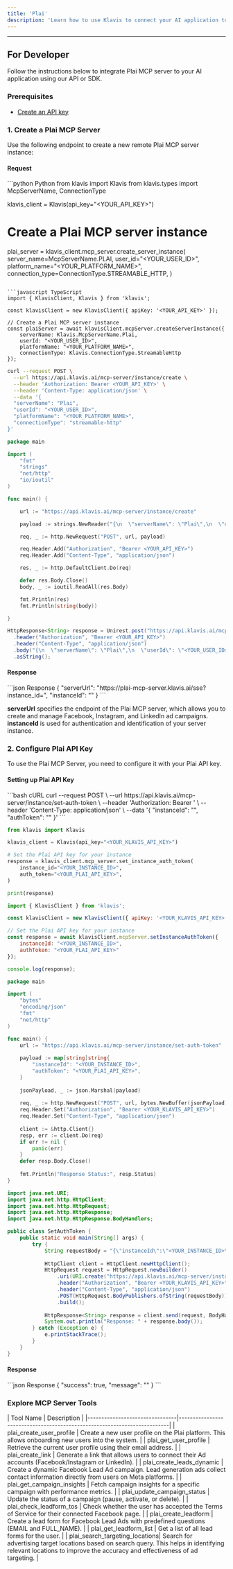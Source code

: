 ```yaml
---
title: 'Plai'
description: 'Learn how to use Klavis to connect your AI application to Plai MCP Server'
---
```



<NoCodeSnippet />

---

## For Developer

Follow the instructions below to integrate Plai MCP server to your AI application using our API or SDK.

### Prerequisites

- [Create an API key](https://www.klavis.ai/home/api-keys)

### 1. Create a Plai MCP Server

Use the following endpoint to create a new remote Plai MCP server instance:

#### Request
<CodeGroup>
```python Python
from klavis import Klavis
from klavis.types import McpServerName, ConnectionType

klavis_client = Klavis(api_key="<YOUR_API_KEY>")

# Create a Plai MCP server instance
plai_server = klavis_client.mcp_server.create_server_instance(
    server_name=McpServerName.PLAI,
    user_id="<YOUR_USER_ID>",
    platform_name="<YOUR_PLATFORM_NAME>",
    connection_type=ConnectionType.STREAMABLE_HTTP,
)
```

```javascript TypeScript
import { KlavisClient, Klavis } from 'klavis';

const klavisClient = new KlavisClient({ apiKey: '<YOUR_API_KEY>' });

// Create a Plai MCP server instance
const plaiServer = await klavisClient.mcpServer.createServerInstance({
    serverName: Klavis.McpServerName.Plai,
    userId: "<YOUR_USER_ID>",
    platformName: "<YOUR_PLATFORM_NAME>",
    connectionType: Klavis.ConnectionType.StreamableHttp
});
```

```bash cURL
curl --request POST \
  --url https://api.klavis.ai/mcp-server/instance/create \
  --header 'Authorization: Bearer <YOUR_API_KEY>' \
  --header 'Content-Type: application/json' \
  --data '{
  "serverName": "Plai",
  "userId": "<YOUR_USER_ID>",
  "platformName": "<YOUR_PLATFORM_NAME>",
  "connectionType": "streamable-http"
}'
```

```go Go
package main

import (
	"fmt"
	"strings"
	"net/http"
	"io/ioutil"
)

func main() {

	url := "https://api.klavis.ai/mcp-server/instance/create"

	payload := strings.NewReader("{\n  \"serverName\": \"Plai\",\n  \"userId\": \"<YOUR_USER_ID>\",\n  \"platformName\": \"<YOUR_PLATFORM_NAME>\"\n}")

	req, _ := http.NewRequest("POST", url, payload)

	req.Header.Add("Authorization", "Bearer <YOUR_API_KEY>")
	req.Header.Add("Content-Type", "application/json")

	res, _ := http.DefaultClient.Do(req)

	defer res.Body.Close()
	body, _ := ioutil.ReadAll(res.Body)

	fmt.Println(res)
	fmt.Println(string(body))

}
```

```java Java
HttpResponse<String> response = Unirest.post("https://api.klavis.ai/mcp-server/instance/create")
  .header("Authorization", "Bearer <YOUR_API_KEY>")
  .header("Content-Type", "application/json")
  .body("{\n  \"serverName\": \"Plai\",\n  \"userId\": \"<YOUR_USER_ID>\",\n  \"platformName\": \"<YOUR_PLATFORM_NAME>\"\n}")
  .asString();
```
</CodeGroup>

#### Response
<CodeGroup>
```json Response
{
  "serverUrl": "https://plai-mcp-server.klavis.ai/sse?instance_id=<instance-id>",
  "instanceId": "<instance-id>"
}
```
</CodeGroup>

<Check> **serverUrl** specifies the endpoint of the Plai MCP server, which allows you to create and manage Facebook, Instagram, and LinkedIn ad campaigns.</Check>
<Note> **instanceId** is used for authentication and identification of your server instance.</Note>

### 2. Configure Plai API Key

To use the Plai MCP Server, you need to configure it with your Plai API key.

#### Setting up Plai API Key

<CodeGroup>
```bash cURL
curl --request POST \
  --url https://api.klavis.ai/mcp-server/instance/set-auth-token \
  --header 'Authorization: Bearer <YOUR_KLAVIS_API_KEY>' \
  --header 'Content-Type: application/json' \
  --data '{
  "instanceId": "<YOUR_INSTANCE_ID>",
  "authToken": "<YOUR_PLAI_API_KEY>"
}'
```

```python Python
from klavis import Klavis

klavis_client = Klavis(api_key="<YOUR_KLAVIS_API_KEY>")

# Set the Plai API key for your instance
response = klavis_client.mcp_server.set_instance_auth_token(
    instance_id="<YOUR_INSTANCE_ID>",
    auth_token="<YOUR_PLAI_API_KEY>",
)

print(response)
```

```javascript TypeScript
import { KlavisClient } from 'klavis';

const klavisClient = new KlavisClient({ apiKey: '<YOUR_KLAVIS_API_KEY>' });

// Set the Plai API key for your instance
const response = await klavisClient.mcpServer.setInstanceAuthToken({
    instanceId: "<YOUR_INSTANCE_ID>",
    authToken: "<YOUR_PLAI_API_KEY>"
});

console.log(response);
```
```go Go
package main

import (
	"bytes"
	"encoding/json"
	"fmt"
	"net/http"
)

func main() {
	url := "https://api.klavis.ai/mcp-server/instance/set-auth-token"
	
	payload := map[string]string{
		"instanceId": "<YOUR_INSTANCE_ID>",
		"authToken": "<YOUR_PLAI_API_KEY>",
	}
	
	jsonPayload, _ := json.Marshal(payload)
	
	req, _ := http.NewRequest("POST", url, bytes.NewBuffer(jsonPayload))
	req.Header.Set("Authorization", "Bearer <YOUR_KLAVIS_API_KEY>")
	req.Header.Set("Content-Type", "application/json")
	
	client := &http.Client{}
	resp, err := client.Do(req)
	if err != nil {
		panic(err)
	}
	defer resp.Body.Close()
	
	fmt.Println("Response Status:", resp.Status)
}
```

```java Java
import java.net.URI;
import java.net.http.HttpClient;
import java.net.http.HttpRequest;
import java.net.http.HttpResponse;
import java.net.http.HttpResponse.BodyHandlers;

public class SetAuthToken {
    public static void main(String[] args) {
        try {
            String requestBody = "{\"instanceId\":\"<YOUR_INSTANCE_ID>\",\"authToken\":\"<YOUR_PLAI_API_KEY>\"}";
            
            HttpClient client = HttpClient.newHttpClient();
            HttpRequest request = HttpRequest.newBuilder()
                .uri(URI.create("https://api.klavis.ai/mcp-server/instance/set-auth-token"))
                .header("Authorization", "Bearer <YOUR_KLAVIS_API_KEY>")
                .header("Content-Type", "application/json")
                .POST(HttpRequest.BodyPublishers.ofString(requestBody))
                .build();
                
            HttpResponse<String> response = client.send(request, BodyHandlers.ofString());
            System.out.println("Response: " + response.body());
        } catch (Exception e) {
            e.printStackTrace();
        }
    }
}
```
</CodeGroup>

#### Response
<CodeGroup>
```json Response
{
  "success": true,
  "message": "<string>"
}
```
</CodeGroup>

### Explore MCP Server Tools

<Accordion title="Tools Information">
| Tool Name                      | Description                                                              |
|--------------------------------|--------------------------------------------------------------------------|
| plai_create_user_profile       | Create a new user profile on the Plai platform. This allows onboarding new users into the system. |
| plai_get_user_profile          | Retrieve the current user profile using their email address. |
| plai_create_link               | Generate a link that allows users to connect their Ad accounts (Facebook/Instagram or LinkedIn). |
| plai_create_leads_dynamic      | Create a dynamic Facebook Lead Ad campaign. Lead generation ads collect contact information directly from users on Meta platforms. |
| plai_get_campaign_insights     | Fetch campaign insights for a specific campaign with performance metrics. |
| plai_update_campaign_status    | Update the status of a campaign (pause, activate, or delete). |
| plai_check_leadform_tos        | Check whether the user has accepted the Terms of Service for their connected Facebook page. |
| plai_create_leadform           | Create a lead form for Facebook Lead Ads with predefined questions (EMAIL and FULL_NAME). |
| plai_get_leadform_list         | Get a list of all lead forms for the user. |
| plai_search_targeting_locations| Search for advertising target locations based on search query. This helps in identifying relevant locations to improve the accuracy and effectiveness of ad targeting. |
</Accordion> 